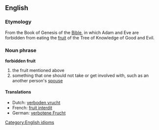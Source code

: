 ==English==
===Etymology===
From the Book of Genesis of the [[Bible]], in which Adam and Eve are forbidden from eating the [[fruit]] of the Tree of Knowledge of Good and Evil.

===Noun phrase===
'''forbidden fruit'''
#the fruit mentioned above
#something that one should not take or get involved with, such as an another person's [[spouse]]

====Translations====
*Dutch: [[verboden vrucht]]
*French: [[fruit interdit]]
*German: [[verbotene Frucht]]

[[Category:English idioms]]